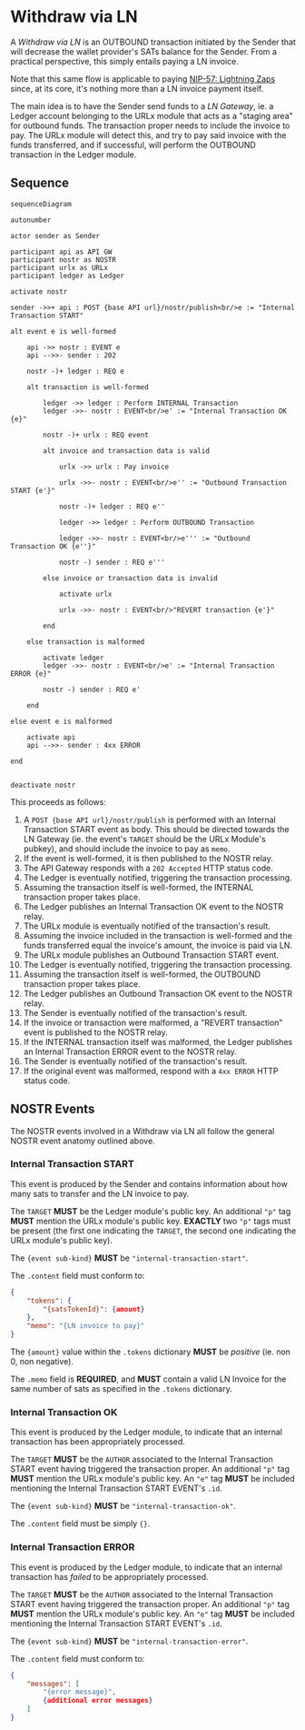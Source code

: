 # Withdraw via LN

A _Withdraw via LN_ is an OUTBOUND transaction initiated by the Sender that will decrease the wallet provider's SATs balance for the Sender.
From a practical perspective, this simply entails paying a LN invoice.

Note that this same flow is applicable to paying [NIP-57: Lightning Zaps](https://github.com/nostr-protocol/nips/blob/master/57.md) since, at its core, it's nothing more than a LN invoice payment itself.

The main idea is to have the Sender send funds to a _LN Gateway_, ie. a Ledger account belonging to the URLx module that acts as a "staging area" for outbound funds.
The transaction proper needs to include the invoice to pay.
The URLx module will detect this, and try to pay said invoice with the funds transferred, and if successful, will perform the OUTBOUND transaction in the Ledger module.

## Sequence

```mermaid
sequenceDiagram

autonumber

actor sender as Sender

participant api as API GW
participant nostr as NOSTR
participant urlx as URLx
participant ledger as Ledger

activate nostr

sender ->>+ api : POST {base API url}/nostr/publish<br/>e := "Internal Transaction START"

alt event e is well-formed

    api ->> nostr : EVENT e
    api -->>- sender : 202

    nostr -)+ ledger : REQ e

    alt transaction is well-formed

        ledger ->> ledger : Perform INTERNAL Transaction
        ledger ->>- nostr : EVENT<br/>e' := "Internal Transaction OK {e}"

        nostr -)+ urlx : REQ event

        alt invoice and transaction data is valid

            urlx ->> urlx : Pay invoice

            urlx ->>- nostr : EVENT<br/>e'' := "Outbound Transaction START {e'}"

            nostr -)+ ledger : REQ e''

            ledger ->> ledger : Perform OUTBOUND Transaction

            ledger ->>- nostr : EVENT<br/>e''' := "Outbound Transaction OK {e''}"

            nostr -) sender : REQ e'''

        else invoice or transaction data is invalid

            activate urlx

            urlx ->>- nostr : EVENT<br/>"REVERT transaction {e'}"

        end

    else transaction is malformed

        activate ledger
        ledger ->>- nostr : EVENT<br/>e' := "Internal Transaction ERROR {e}"

        nostr -) sender : REQ e'

    end

else event e is malformed

    activate api
    api -->>- sender : 4xx ERROR

end


deactivate nostr
```

This proceeds as follows:

1. A `POST {base API url}/nostr/publish` is performed with an Internal Transaction START event as body.
  This should be directed towards the LN Gateway (ie. the event's `TARGET` should be the URLx Module's pubkey), and should include the invoice to pay as `memo`.
2. If the event is well-formed, it is then published to the NOSTR relay.
3. The API Gateway responds with a `202 Accepted` HTTP status code.
4. The Ledger is eventually notified, triggering the transaction processing.
5. Assuming the transaction itself is well-formed, the INTERNAL transaction proper takes place.
6. The Ledger publishes an Internal Transaction OK event to the NOSTR relay.
7. The URLx module is eventually notified of the transaction's result.
8. Assuming the invoice included in the transaction is well-formed and the funds transferred equal the invoice's amount, the invoice is paid via LN.
9. The URLx module publishes an Outbound Transaction START event.
10. The Ledger is eventually notified, triggering the transaction processing.
11. Assuming the transaction itself is well-formed, the OUTBOUND transaction proper takes place.
12. The Ledger publishes an Outbound Transaction OK event to the NOSTR relay.
13. The Sender is eventually notified of the transaction's result.
14. If the invoice or transaction were malformed, a "REVERT transaction" event is published to the NOSTR relay.
15. If the INTERNAL transaction itself was malformed, the Ledger publishes an Internal Transaction ERROR event to the NOSTR relay.
16. The Sender is eventually notified of the transaction's result.
17. If the original event was malformed, respond with a `4xx ERROR` HTTP status code.

## NOSTR Events

The NOSTR events involved in a Withdraw via LN all follow the general NOSTR event anatomy outlined above.

### Internal Transaction START

This event is produced by the Sender and contains information about how many sats to transfer and the LN invoice to pay.

The `TARGET` **MUST** be the Ledger module's public key.
An additional `"p"` tag **MUST** mention the URLx module's public key.
**EXACTLY** two `"p"` tags must be present (the first one indicating the `TARGET`, the second one indicating the URLx module's public key).

The `{event sub-kind}` **MUST** be `"internal-transaction-start"`.

The `.content` field must conform to:

```json showLineNumbers copy
{
    "tokens": {
        "{satsTokenId}": {amount}
    },
    "memo": "{LN invoice to pay}"
}
```

The `{amount}` value within the `.tokens` dictionary **MUST** be _positive_ (ie. non 0, non negative).

The `.memo` field is **REQUIRED**, and **MUST** contain a valid LN Invoice for the same number of sats as specified in the `.tokens` dictionary.

### Internal Transaction OK

This event is produced by the Ledger module, to indicate that an internal transaction has been appropriately processed.

The `TARGET` **MUST** be the `AUTHOR` associated to the Internal Transaction START event having triggered the transaction proper.
An additional `"p"` tag **MUST** mention the URLx module's public key.
An `"e"` tag **MUST** be included mentioning the Internal Transaction START EVENT's `.id`.

The `{event sub-kind}` **MUST** be `"internal-transaction-ok"`.

The `.content` field must be simply `{}`.

### Internal Transaction ERROR

This event is produced by the Ledger module, to indicate that an internal transaction has _failed_ to be appropriately processed.

The `TARGET` **MUST** be the `AUTHOR` associated to the Internal Transaction START event having triggered the transaction proper.
An additional `"p"` tag **MUST** mention the URLx module's public key.
An `"e"` tag **MUST** be included mentioning the Internal Transaction START EVENT's `.id`.

The `{event sub-kind}` **MUST** be `"internal-transaction-error"`.

The `.content` field must conform to:

```json showLineNumbers copy
{
    "messages": [
        "{error message}",
        {additional error messages}
    ]
}
```
